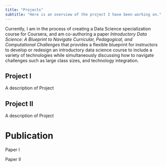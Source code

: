 ```yaml
---
title: "Projects"
subtitle: "Here is an overview of the project I have been working on."
---
```


Currently, I am in the process of creating a Data Science specialization course for Coursera, and am co-authoring a paper *Introductory Data Science: A Blueprint to Navigate Curricular, Pedagogical, and Computational Challenges* that provides a flexible blueprint for instructors to develop or redesign an introductory data science course to include a variety of technologies while simultaneously discussing how to navigate challenges such as large class sizes, and technology integration. 

## Project I

A description of Project 


## Project II

A description of Project 

# Publication

Paper I

Paper II
